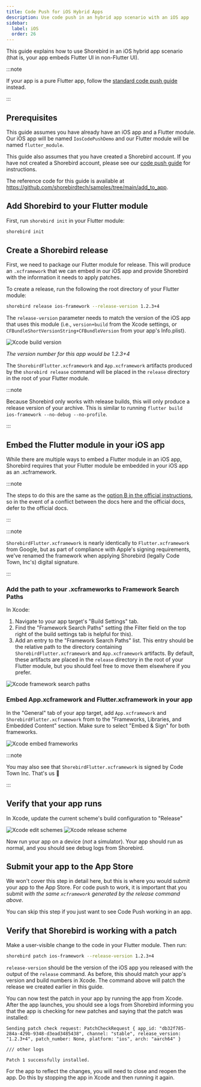 ```yaml
---
title: Code Push for iOS Hybrid Apps
description: Use code push in an hybrid app scenario with an iOS app
sidebar:
  label: iOS
  order: 26
---
```


This guide explains how to use Shorebird in an iOS hybrid app scenario (that is,
your app embeds Flutter UI in non-Flutter UI).

:::note

If your app is a pure Flutter app, follow the
[standard code push guide](/code-push/initialize) instead.

:::

## Prerequisites

This guide assumes you have already have an iOS app and a Flutter module. Our
iOS app will be named `IosCodePushDemo` and our Flutter module will be named
`flutter_module`.

This guide also assumes that you have created a Shorebird account. If you have
not created a Shorebird account, please see our
[code push guide](/code-push/initialize) for instructions.

The reference code for this guide is available at
https://github.com/shorebirdtech/samples/tree/main/add_to_app.

## Add Shorebird to your Flutter module

First, run `shorebird init` in your Flutter module:

```sh
shorebird init
```

## Create a Shorebird release

First, we need to package our Flutter module for release. This will produce an
`.xcframework` that we can embed in our iOS app and provide Shorebird with the
information it needs to apply patches.

To create a release, run the following the root directory of your Flutter
module:

```sh
shorebird release ios-framework --release-version 1.2.3+4
```

The `release-version` parameter needs to match the version of the iOS app that
uses this module (i.e., `version+build` from the Xcode settings, or
`CFBundleShortVersionString+CFBundleVersion` from your app's Info.plist).

![Xcode build version](https://github.com/shorebirdtech/shorebird/assets/581764/314289ed-b3bd-46fa-b49a-cea7d482d831)

_The version number for this app would be 1.2.3+4_

The `ShorebirdFlutter.xcframework` and `App.xcframework` artifacts produced by
the `shorebird release` command will be placed in the `release` directory in the
root of your Flutter module.

:::note

Because Shorebird only works with release builds, this will only produce a
release version of your archive. This is similar to running
`flutter build ios-framework --no-debug --no-profile`.

:::

## Embed the Flutter module in your iOS app

While there are multiple ways to embed a Flutter module in an iOS app, Shorebird
requires that your Flutter module be embedded in your iOS app as an
.xcframework.

:::note

The steps to do this are the same as the
[option B in the official instructions](https://docs.flutter.dev/add-to-app/ios/project-setup#option-b---embed-frameworks-in-xcode),
so in the event of a conflict between the docs here and the official docs, defer
to the official docs.

:::

:::note

`ShorebirdFlutter.xcframework` is nearly identically to `Flutter.xcframework`
from Google, but as part of compliance with Apple's signing requirements, we've
renamed the framework when applying Shorebird (legally Code Town, Inc's) digital
signature.

:::

### Add the path to your .xcframeworks to Framework Search Paths

In Xcode:

1. Navigate to your app target's "Build Settings" tab.
2. Find the "Framework Search Paths" setting (the Filter field on the top right
   of the build settings tab is helpful for this).
3. Add an entry to the "Framework Search Paths" list. This entry should be the
   relative path to the directory containing `ShorebirdFlutter.xcframework` and
   `App.xcframework` artifacts. By default, these artifacts are placed in the
   `release` directory in the root of your Flutter module, but you should feel
   free to move them elsewhere if you prefer.

![Xcode framework search paths](https://github.com/shorebirdtech/shorebird/assets/581764/50f92f9c-4bf6-49ce-a4e7-664b8bf8283a)

### Embed App.xcframework and Flutter.xcframework in your app

In the "General" tab of your app target, add `App.xcframework` and
`ShorebirdFlutter.xcframework` from to the "Frameworks, Libraries, and Embedded
Content" section. Make sure to select "Embed & Sign" for both frameworks.

![Xcode embed frameworks](https://github.com/shorebirdtech/shorebird/assets/581764/fe5911bd-046b-47f9-a4d8-d8548e651bd6)

:::note

You may also see that `ShorebirdFlutter.xcframework` is signed by Code Town Inc.
That's us 🙂

:::

## Verify that your app runs

In Xcode, update the current scheme's build configuration to "Release"

![Xcode edit schemes](https://github.com/shorebirdtech/shorebird/assets/581764/cf32be57-c49e-4ff6-aca2-8be06b44f2f9)
![Xcode release scheme](https://github.com/shorebirdtech/shorebird/assets/581764/92417ee8-dc66-4cbb-99e7-d940165e4caf)

Now run your app on a device (_not_ a simulator). Your app should run as normal,
and you should see debug logs from Shorebird.

## Submit your app to the App Store

We won't cover this step in detail here, but this is where you would submit your
app to the App Store. For code push to work, it is important that you submit
_with the same `xcframework` generated by the release command above_.

You can skip this step if you just want to see Code Push working in an app.

## Verify that Shorebird is working with a patch

Make a user-visible change to the code in your Flutter module. Then run:

```sh
shorebird patch ios-framework --release-version 1.2.3+4
```

`release-version` should be the version of the iOS app you released with the
output of the `release` command. As before, this should match your app's version
and build numbers in Xcode. The command above will patch the release we created
earlier in this guide.

You can now test the patch in your app by running the app from Xcode. After the
app launches, you should see a logs from Shorebird informing you that the app is
checking for new patches and saying that the patch was installed:

```
Sending patch check request: PatchCheckRequest { app_id: "db32f785-284a-429b-9348-d3ead3485438", channel: "stable", release_version: "1.2.3+4", patch_number: None, platform: "ios", arch: "aarch64" }

/// other logs

Patch 1 successfully installed.
```

For the app to reflect the changes, you will need to close and reopen the app.
Do this by stopping the app in Xcode and then running it again.

